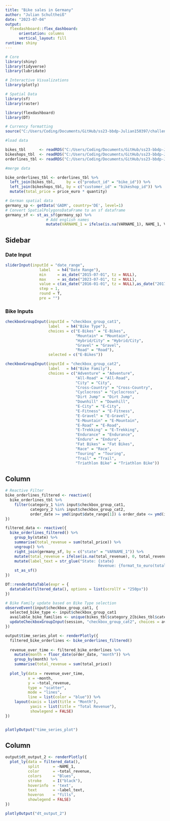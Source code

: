 ```yaml
---
title: "Bike sales in Germany"
author: "Julian Schultheiß"
date: "2023-07-04"
output: 
  flexdashboard::flex_dashboard:
      orientation: columns
      vertical_layout: fill
runtime: shiny
---
```


```r
# Core
library(shiny)
library(tidyverse)
library(lubridate)

# Interactive Visualizations
library(plotly)

# Spatial Data
library(sf)
library(raster)

library(flexdashboard)
library(DT)

# Currency formatting
source("C:/Users/Coding/Documents/GitHub/ss23-bbdp-Julian150397/challenges/01_salesreport_plots.R")
```

```r
#load data

bikes_tbl      <- readRDS("C:/Users/Coding/Documents/GitHub/ss23-bbdp-Julian150397/reporting_rmarkdown/bike_data_s14/bikes_tbl.rds")
bikeshops_tbl  <- readRDS("C:/Users/Coding/Documents/GitHub/ss23-bbdp-Julian150397/reporting_rmarkdown/bike_data_s14/bikeshops_tbl.rds")
orderlines_tbl <- readRDS("C:/Users/Coding/Documents/GitHub/ss23-bbdp-Julian150397/reporting_rmarkdown/bike_data_s14/orderlines_tbl.rds")

#merge data

bike_orderlines_tbl <- orderlines_tbl %>%
  left_join(bikes_tbl,     by = c("product_id" = "bike_id")) %>%
  left_join(bikeshops_tbl, by = c("customer_id" = "bikeshop_id")) %>%
  mutate(total_price = price_euro * quantity)

# German spatial data
germany_sp <- getData('GADM', country='DE', level=1) 
# Convert SpatialPolygonsDataFrame to an sf dataframe
germany_sf <- st_as_sf(germany_sp) %>% 
                  # Add english names
                  mutate(VARNAME_1 = ifelse(is.na(VARNAME_1), NAME_1, VARNAME_1))
```


Sidebar {.sidebar}
-------------------------

### Date Input

```r
sliderInput(inputId = "date_range", 
               label   = h4("Date Range"), 
               min     = as_date("2015-07-01", tz = NULL), 
               max     = as_date("2023-07-01", tz = NULL),
               value = c(as_date("2016-01-01", tz = NULL),as_date("2017-01-01", tz = NULL)),
               step = 1,
               round = T,
               pre = "")
```


### Bike Inputs

```r
checkboxGroupInput(inputId = "checkbox_group_cat1", 
                   label   = h4("Bike Type"), 
                   choices = c("E-Bikes" = "E-Bikes",
                               "Mountain" = "Mountain",
                               "Hybrid/City" = "Hybrid/City",
                               "Gravel" = "Gravel",
                               "Road" = "Road"),
                   selected = c("E-Bikes"))
```

```r
checkboxGroupInput(inputId = "checkbox_group_cat2", 
                   label   = h4("Bike Family"), 
                   choices = c("Adventure" = "Adventure",
                               "All-Road" = "All-Road",
                               "City" = "City",
                               "Cross-Country" = "Cross-Country",
                               "Cyclocross" = "Cyclocross",
                               "Dirt Jump" = "Dirt Jump",
                               "Downhill" = "Downhill",
                               "E-City" = "E-City",
                               "E-Fitness" = "E-Fitness",
                               "E-Gravel" = "E-Gravel",
                               "E-Mountain" = "E-Mountain",
                               "E-Road" = "E-Road",
                               "E-Trekking" = "E-Trekking",
                               "Endurance" = "Endurance",
                               "Enduro" = "Enduro",
                               "Fat Bikes" = "Fat Bikes",
                               "Race" = "Race",
                               "Touring" = "Touring",
                               "Trail" = "Trail",
                               "Triathlon Bike" = "Triathlon Bike"))

```


Column {data-width=400}
-----------------------

```r
# Reactive Filter
bike_orderlines_filtered <- reactive({
  bike_orderlines_tbl %>%
    filter(category_1 %in% input$checkbox_group_cat1,
           category_2 %in% input$checkbox_group_cat2,
           order_date >= ymd(input$date_range[1]) & order_date <= ymd(input$date_range[2]))
})

filtered_data <- reactive({
  bike_orderlines_filtered() %>%
    group_by(state) %>%
    summarise(total_revenue = sum(total_price)) %>%
    ungroup() %>%
    right_join(germany_sf, by = c("state" = "VARNAME_1")) %>% 
    mutate(total_revenue = ifelse(is.na(total_revenue), 0, total_revenue)) %>% 
    mutate(label_text = str_glue("State: {state}
                                         Revenue: {format_to_euro(total_revenue)}")) %>%
    st_as_sf()
})

DT::renderDataTable(expr = {
  datatable(filtered_data(), options = list(scrollY = "250px"))
})

# Bike Family update based on Bike Type selection
observeEvent(input$checkbox_group_cat1, {
  selected_bike_type <- input$checkbox_group_cat1
  available_bike_families <- unique(bikes_tbl$category_2[bikes_tbl$category_1 %in% selected_bike_type])
  updateCheckboxGroupInput(session, "checkbox_group_cat2", choices = available_bike_families, selected = available_bike_families)
})

output$time_series_plot <- renderPlotly({
  filtered_bike_orderlines <- bike_orderlines_filtered()
  
  revenue_over_time <- filtered_bike_orderlines %>%
    mutate(month = floor_date(order_date, "month")) %>%
    group_by(month) %>%
    summarise(total_revenue = sum(total_price))
  
  plot_ly(data = revenue_over_time, 
          x = ~month, 
          y = ~total_revenue, 
          type = "scatter", 
          mode = "lines", 
          line = list(color = "blue")) %>%
    layout(xaxis = list(title = "Month"),
           yaxis = list(title = "Total Revenue"),
           showlegend = FALSE)
})


plotlyOutput("time_series_plot")
```

Column {data-width=600}
-----------------------

```r
output$dt_output_2 <- renderPlotly({
  plot_ly(data = filtered_data(), 
          split      = ~NAME_1, 
          color      = ~total_revenue,
          colors     = "Blues",
          stroke     = I("black"),
          hoverinfo  = 'text', 
          text       = ~label_text, 
          hoveron    = "fills", 
          showlegend = FALSE)
})

plotlyOutput("dt_output_2")
```
